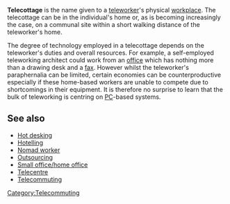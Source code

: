{{dated prod|concern = {{{concern|After two years, this orphaned, NN neologism still hasn't got any references to back up. Possible wiktionary candidate if sources arise, but none readily available}}}|month = September|day = 16|year = 2007|time = 18:51|timestamp = 20070916185107}}{{Orphan|date=November 2006}}{{Unreferenced|date=September 2007}}
{{mergeto|Telecentre}}

'''Telecottage''' is the name given to a [[teleworker]]'s physical [[workplace]].  The telecottage can be in the individual's home or, as is becoming increasingly the case, on a communal site within a short walking distance of the teleworker's home.

The degree of technology employed in a telecottage depends on the teleworker's duties and overall resources.  For example, a self-employed teleworking architect could work from an [[office]] which has nothing more than a drawing desk and a [[fax]].  However whilst the teleworker's paraphernalia can be limited, certain economies can be counterproductive especially if these home-based workers are unable to compete due to shortcomings in their equipment.  It is therefore no surprise to learn that the bulk of teleworking is centring on [[personal computer|PC]]-based systems.

==See also==
*[[Hot desking]]
*[[Hotelling (office)|Hotelling]]
*[[Nomad worker]]
*[[Outsourcing]]
*[[Small office/home office]]
*[[Telecentre]]
*[[Telecommuting]]

[[Category:Telecommuting]]
{{stub}}